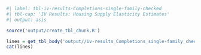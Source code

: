 ```r
#| label: tbl-iv-results-Completions-single-family-checked
#| tbl-cap: 'IV Results: Housing Supply Elasticity Estimates'
#| output: asis

source('output/create_tbl_chunk.R')

lines = get_tbl_body('output//iv-results_Completions_single-family_checked.tex', rm_caption=TRUE, rm_label=TRUE)
cat(lines)
```
